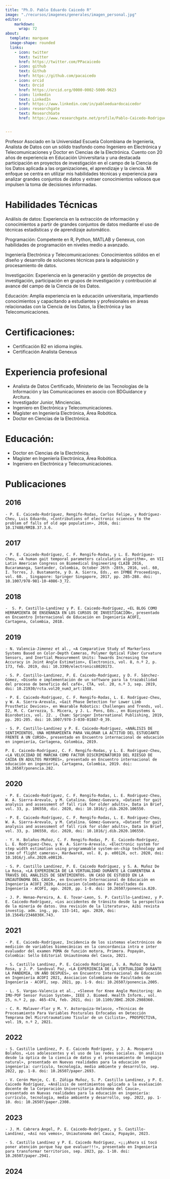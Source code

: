 ```yaml
---
title: "Ph.D. Pablo Eduardo Caicedo R"
image: "./recursos/imagenes/generales/imagen_personal.jpg"
editor: 
    markdown: 
      wrap: 72
about:
  template: marquee
  image-shape: rounded
  links:
    - icon: twitter
      text: twitter
      href: https://twitter.com/PPacaicedo
    - icon: github
      text: Github
      href: https://github.com/pacaicedo
    - icon: orcid
      text: Orcid
      href: https://orcid.org/0000-0002-5000-9623
    - icon: linkedin
      text: LinkedIn
      href: https://www.linkedin.com/in/pabloeduardocaicedor
    - icon: researchgate
      text: ResearchGate
      href: https://www.researchgate.net/profile/Pablo-Caicedo-Rodriguez


---
```


Profesor Asociado en la Universidad Escuela Colombiana de Ingenieria,  Analista de Datos con un sólido trasfondo como Ingeniero en Electrónica y Telecomunicaciones y Doctor en Ciencias de la Electrónica. Cuento con 20 años de experiencia en Educación Universitaria y una destacada participación en proyectos de investigación en el campo de la Ciencia de los Datos aplicada a las organizaciones, el aprendizaje y la ciencia. Mi enfoque se centra en utilizar mis habilidades técnicas y experiencia para analizar grandes conjuntos de datos y extraer conocimientos valiosos que impulsen la toma de decisiones informadas.


# Habilidades Técnicas

Análisis de datos: Experiencia en la extracción de información y conocimientos a partir de grandes conjuntos de datos mediante el uso de técnicas estadísticas y de aprendizaje automático.

Programación: Competente en R, Python, MATLAB y Genexus, con habilidades de programación en niveles medio a avanzado.

Ingeniería Electrónica y Telecomunicaciones: Conocimientos sólidos en el diseño y desarrollo de soluciones técnicas para la adquisición y procesamiento de datos.

Investigación: Experiencia en la generación y gestión de proyectos de investigación, participación en grupos de investigación y contribución al avance del campo de la Ciencia de los Datos.

Educación: Amplia experiencia en la educación universitaria, impartiendo conocimientos y capacitando a estudiantes y profesionales en áreas relacionadas con la Ciencia de los Datos, la Electrónica y las Telecomunicaciones.

# Certificaciones:
- Certificación B2 en idioma inglés.
- Certificación Analista Genexus

# Experiencia profesional

- Analista de Datos Certificado, Ministerio de las Tecnologías de la Información y las Comunicaciones en asocio con BDGuidance y Arcitura.
- Investigador Junior, Minciencias.
- Ingeniero en Electrónica y Telecomunicaciones.
- Magíster en Ingeniería Electrónica, Área Robótica.
- Doctor en Ciencias de la Electrónica.

# Educación:
- Doctor en Ciencias de la Electrónica.
- Magíster en Ingeniería Electrónica, Área Robótica.
- Ingeniero en Electrónica y Telecomunicaciones.

# Publicaciones

## 2016

    - P. E. Caicedo-Rodríguez, Rengifo-Rodas, Carlos Felipe, y Rodríguez-Cheu, Luis Eduardo, «Contributions of electronic sciences to the problem of falls of old age population», 2016, doi: 10.17488/RMIB.37.3.6.

## 2017

    - P. E. Caicedo-Rodríguez, C. F. Rengifo-Rodas, y L. E. Rodríguez-Cheu, «A human gait temporal parameters calculation algorithm», en VII Latin American Congress on Biomedical Engineering CLAIB 2016, Bucaramanga, Santander, Colombia, October 26th -28th, 2016, vol. 60, I. Torres, J. Bustamante, y D. A. Sierra, Eds., en IFMBE Proceedings, vol. 60. , Singapore: Springer Singapore, 2017, pp. 285-288. doi: 10.1007/978-981-10-4086-3_72.

## 2018

    -  S. P. Castillo-Landínez y P. E. Caicedo-Rodríguez, «EL BLOG COMO HERRAMIENTA DE ENSEÑANZA EN LOS CURSOS DE INVESTIGACIÓN», presentado en Encuentro Internacional de Educación en Ingeniería ACOFI, Cartagena, Colombia, 2018.


## 2019

    - N. Valencia-Jimenez et al., «A Comparative Study of Markerless Systems Based on Color-Depth Cameras, Polymer Optical Fiber Curvature Sensors, and Inertial Measurement Units: Towards Increasing the Accuracy in Joint Angle Estimation», Electronics, vol. 8, n.º 2, p. 173, feb. 2019, doi: 10.3390/electronics8020173.

    - S. P. Castillo-Landinez, P. E. Caicedo-Rodríguez, y D. F. Sánchez-Gómez, «Diseño e implementación de un software para la trazabilidad del proceso de beneficio del café», CTA, vol. 20, n.º 3, sep. 2019, doi: 10.21930/rcta.vol20_num3_art:1588.

    - P. E. Caicedo-Rodriguez, C. F. Rengifo-Rodas, L. E. Rodríguez-Cheu, y W. A. Sierra-Arevalo, «Gait Phase Detection for Lower Limb Prosthetic Devices», en Wearable Robotics: Challenges and Trends, vol. 22, M. C. Carrozza, S. Micera, y J. L. Pons, Eds., en Biosystems & Biorobotics, vol. 22. , Cham: Springer International Publishing, 2019, pp. 201-205. doi: 10.1007/978-3-030-01887-0_39.

    - S. P. Castillo-Landínez y P. E. Caicedo-Rodríguez, «ANÁLISIS DE SENTIMIENTOS, UNA HERRAMIENTA PARA VALORAR LA ACTITUD DEL ESTUDIANTE FRENTE A UN CURSO», presentado en Encuentro internacional de educación en ingeniería, Cartagena, Colombia, 2019.

    P. E. Caicedo-Rodríguez, C. F. Rengifo-Rodas, y L. E. Rodriguez-Cheu, «LA VELOCIDAD DE MARCHA COMO FACTOR DISCRIMINATORIO DEL RIESGO DE CAÍDA EN ADULTOS MAYORES», presentado en Encuentro internacional de educación en ingeniería, Cartagena, Colombia, 2019. doi: 10.26507/ponencia.282.



## 2020

    - P. E. Caicedo-Rodríguez, C. F. Rengifo-Rodas, L. E. Rodriguez-Cheu, W. A. Sierra-Arevalo, y M. Catalina. Gómez-Guevara, «Dataset for gait analysis and assessment of fall risk for older adults», Data in Brief, vol. 33, p. 106550, dic. 2020, doi: 10.1016/j.dib.2020.106550.

    - P. E. Caicedo-Rodríguez, C. F. Rengifo-Rodas, L. E. Rodriguez-Cheu, W. A. Sierra-Arevalo, y M. Catalina. Gómez-Guevara, «Dataset for gait analysis and assessment of fall risk for older adults», Data in Brief, vol. 33, p. 106550, dic. 2020, doi: 10.1016/j.dib.2020.106550.

    - Y. H. Bolaños-Muñoz, C. F. Rengifo-Rodas, P. E. Caicedo-Rodríguez, L. E. Rodriguez-Cheu, y W. A. Sierra-Arevalo, «Electronic system for step width estimation using programmable system-on-chip technology and time of flight cameras», HardwareX, vol. 8, p. e00126, oct. 2020, doi: 10.1016/j.ohx.2020.e00126.

    - S. P. Castillo Landínez, P. E. Caicedo Rodríguez, y S. A. Muñoz De La Rosa, «LA EXPERIENCIA DE LA VIRTUALIDAD DURANTE LA CUARENTENA A TRAVÉS DEL ANÁLISIS DE SENTIMIENTOS. UN CASO DE ESTUDIO EN LA UNIAUTÓNOMA DEL CAUCA», en Encuentro Internacional de Educación en Ingeniería ACOFI 2020, Asociacion Colombiana de Facultades de Ingeniería - ACOFI, ago. 2020, pp. 1-8. doi: 10.26507/ponencia.820.

    - J. P. Henao-Pereira, A. E. Tovar-Leon, S. P. Castillo-Landínez, y P. E. Caicedo-Rodríguez, «Los accidentes de tránsito desde la perspectiva de la minería de datos. Una revisión de la literatura», Aibi revista investig. adm. ing., pp. 133-141, ago. 2020, doi: 10.15649/2346030X.743.

## 2021

    - P. E. Caicedo-Rodríguez, Incidencia de los sistemas electrónicos de medición de variables biomecánicas en la concordancia intra e inter evaluador del examen POMA de función motora, Primera. Popayán, Colombia: Sello Editorial Uniautónoma del Cauca, 2021.

    - S. Castillo Landínez, P. E. Caicedo Rodríguez, S. A. Muñoz De La Rosa, y J. P. Sandoval Paz, «LA EXPERIENCIA DE LA VIRTUALIDAD DURANTE LA PANDEMIA, UN AÑO DESPUÉS», en Encuentro Internacional de Educación en Ingeniería ACOFI 2021, Asociacion Colombiana de Facultades de Ingeniería - ACOFI, sep. 2021, pp. 1-9. doi: 10.26507/ponencia.2005.

    - L. S. Vargas-Valencia et al., «Sleeve for Knee Angle Monitoring: An IMU-POF Sensor Fusion System», IEEE J. Biomed. Health Inform., vol. 25, n.º 2, pp. 465-474, feb. 2021, doi: 10.1109/JBHI.2020.2988360.

    - C. R. Malaver-Flor y M. Y. Astorquiza-Velasco, «Técnicas de Procesamiento Para Variables Posturales Enfocadas en Detección Temprana Del Microtraumatismo Tisular de un Ciclista», PROSPECTIVA, vol. 19, n.º 2, 2021.


## 2022

    - S. Castillo Landínez, P. E. Caicedo Rodríguez, y J. A. Mosquera Bolaños, «Los adolescentes y el uso de las redes sociales. Un análisis desde la óptica de la ciencia de datos y el procesamiento de lenguaje natural», presentado en Nuevas realidades para la educación en ingeniería: currículo, tecnología, medio ambiente y desarrollo, sep. 2022, pp. 1-8. doi: 10.26507/paper.2693.

    - V. Cerón Monje, C. E. Zúñiga Muñoz, S. P. Castillo Landínez, y P. E. Caicedo Rodríguez, «Análisis de sentimientos aplicado a la evaluación docente de la Corporación Universitaria Autónoma del Cauca», presentado en Nuevas realidades para la educación en ingeniería: currículo, tecnología, medio ambiente y desarrollo, sep. 2022, pp. 1-10. doi: 10.26507/paper.2308.

## 2023

    - J. M. Cabrera Ángel, P. E. Caicedo-Rodríguez, y S. Castillo-Landínez, «Así nos vemos», Uniautonoma del Cauca, Popayán, 2023.

    - S. Castillo Landínez y P. E. Caicedo Rodríguez, «¡¡¡Ahora sí tocó poner atención porque hay que evaluar!!!», presentado en Ingeniería para transformar territorios, sep. 2023, pp. 1-10. doi: 10.26507/paper.2941.

## 2024


